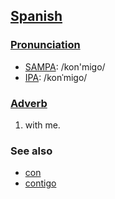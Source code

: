 == [[Spanish]] ==

=== [[Pronunciation]] ===
*[[SAMPA]]: /kon'migo/
*[[International Phonetic Alphabet|IPA]]: /konˈmigo/

=== [[Adverb]] ===
#with me.

=== See also ===
*[[con#Spanish|con]]
*[[contigo]]